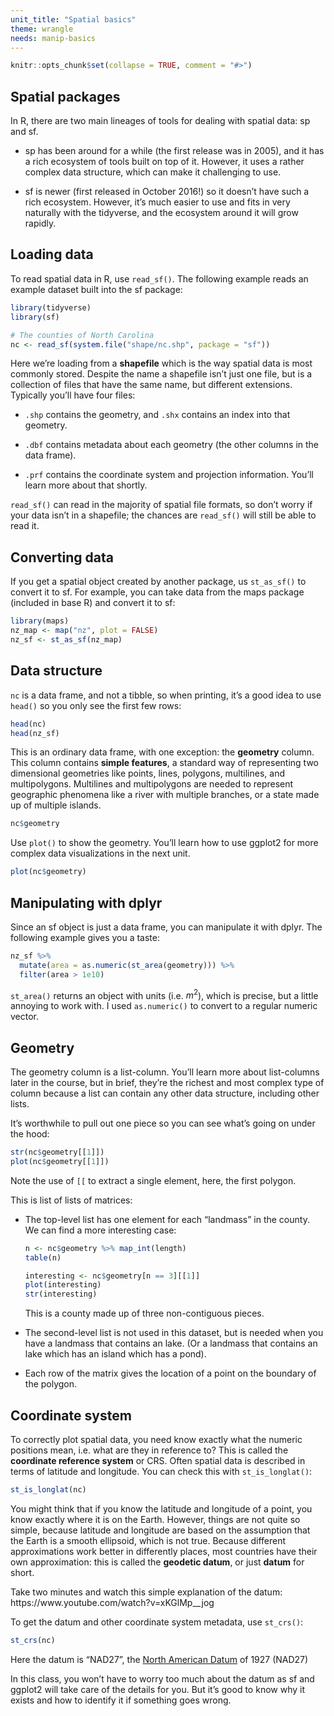 ```yaml
---
unit_title: "Spatial basics"
theme: wrangle
needs: manip-basics
---
```


```r
knitr::opts_chunk$set(collapse = TRUE, comment = "#>")
```

## Spatial packages

In R, there are two main lineages of tools for dealing with spatial data: sp and sf. 

* sp has been around for a while (the first release was in 2005), and it has a
  rich ecosystem of tools built on top of it. However, it uses a rather 
  complex data structure, which can make it challenging to use. 
  
* sf is newer (first released in October 2016!) so it doesn't have such a 
  rich ecosystem. However, it's much easier to use and fits in very naturally 
  with the tidyverse, and the ecosystem around it will grow rapidly.

## Loading data

To read spatial data in R, use `read_sf()`. The following example reads an example dataset built into the sf package:

```r
library(tidyverse)
library(sf)

# The counties of North Carolina
nc <- read_sf(system.file("shape/nc.shp", package = "sf"))
```

Here we're loading from a __shapefile__ which is the way spatial data is most commonly stored. Despite the name a shapefile isn't just one file, but is a collection of files that have the same name, but different extensions. Typically you'll have four files:

* `.shp` contains the geometry, and `.shx` contains an index into that geometry.

* `.dbf` contains metadata about each geometry (the other columns in the data
  frame).

* `.prf` contains the coordinate system and projection information. You'll 
  learn more about that shortly.

`read_sf()` can read in the majority of spatial file formats, so don't worry if your data isn't in a shapefile; the chances are `read_sf()` will still be able to read it.

## Converting data

If you get a spatial object created by another package, us `st_as_sf()` to convert it to sf. For example, you can take data from the maps package (included in base R) and convert it to sf:

```r
library(maps)
nz_map <- map("nz", plot = FALSE)
nz_sf <- st_as_sf(nz_map)
```

## Data structure

`nc` is a data frame, and not a tibble, so when printing, it's a good idea to use `head()` so you only see the first few rows:

```r
head(nc)
head(nz_sf)
```

This is an ordinary data frame, with one exception: the __geometry__ column. This column contains __simple features__, a standard way of representing two dimensional geometries like points, lines, polygons, multilines, and multipolygons. Multilines and multipolygons are needed to represent geographic phenomena like a river with multiple branches, or a state made up of multiple islands.

```r
nc$geometry
```

Use `plot()` to show the geometry. You'll learn how to use ggplot2 for more complex data visualizations in the next unit.

```r
plot(nc$geometry)
```

## Manipulating with dplyr

Since an sf object is just a data frame, you can manipulate it with dplyr. The following example gives you a taste:

```r
nz_sf %>%
  mutate(area = as.numeric(st_area(geometry))) %>%
  filter(area > 1e10)
```

`st_area()` returns an object with units (i.e. $m^2$), which is precise, but a little annoying to work with. I used `as.numeric()` to convert to a regular numeric vector.

## Geometry

The geometry column is a list-column. You'll learn more about list-columns later in the course, but in brief, they're the richest and most complex type of column because a list can contain any other data structure, including other lists.

It's worthwhile to pull out one piece so you can see what's going on under the hood:

```r
str(nc$geometry[[1]])
plot(nc$geometry[[1]])
```

Note the use of `[[` to extract a single element, here, the first polygon.

This is list of lists of matrices:

*   The top-level list has one element for each "landmass" in the county. We
    can find a more interesting case:
  
    ```r
    n <- nc$geometry %>% map_int(length)
    table(n)
    
    interesting <- nc$geometry[n == 3][[1]]
    plot(interesting)
    str(interesting)
    ```
    This is a county made up of three non-contiguous pieces.

*   The second-level list is not used in this dataset, but is needed when 
    you have a landmass that contains an lake. (Or a landmass that contains
    an lake which has an island which has a pond).
    
*   Each row of the matrix gives the location of a point on the boundary of 
    the polygon.

## Coordinate system

To correctly plot spatial data, you need know exactly what the numeric positions mean, i.e. what are they in reference to? This is called the __coordinate reference system__ or CRS. Often spatial data is described in terms of latitude and longitude. You can check this with `st_is_longlat()`:

```r
st_is_longlat(nc)
```

You might think that if you know the latitude and longitude of a point, you know exactly where it is on the Earth. However, things are not quite so simple, because latitude and longitude are based on the assumption that the Earth is a smooth ellipsoid, which is not true. Because different approximations work better in differently places, most countries have their own approximation: this is called the __geodetic datum__, or just __datum__ for short.

Take two minutes and watch this simple explanation of the datum: https://www.youtube.com/watch?v=xKGlMp__jog

To get the datum and other coordinate system metadata, use `st_crs()`:

```r
st_crs(nc)
```

Here the datum is "NAD27", the [North American Datum](https://en.wikipedia.org/wiki/North_American_Datum) of 1927 (NAD27)

In this class, you won't have to worry too much about the datum as sf and ggplot2 will take care of the details for you. But it's good to know why it exists and how to identify it if something goes wrong.
